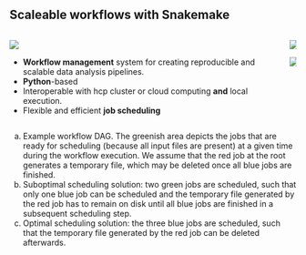 ## Scaleable workflows with Snakemake


:::: {.columns}
::: {.column}
![](https://snakemake.readthedocs.io/en/stable/_static/logo-snake.svg){fig-align="center" style="margin-bottom:0px"}

- **Workflow management** system for creating reproducible and scalable data analysis pipelines.
- **Python**-based
- Interoperable with hcp cluster or cloud computing **and** local execution.
- Flexible and efficient **job scheduling**

:::
::: {.column}
::: {.figure}
![](https://f1000research.s3.amazonaws.com/manuscripts/32078/2dd5741c-0e33-41b8-a76b-a26a36ae899c_figure1.gif)
:::
::: {.figure}
![](https://f1000research.s3.amazonaws.com/manuscripts/32078/2dd5741c-0e33-41b8-a76b-a26a36ae899c_figure4.gif)
:::
:::
::::


::: {.notes}
a) Example workflow DAG. The greenish area depicts the jobs that are ready for scheduling (because all input files are present) at a given time during the workflow execution. We assume that the red job at the root generates a temporary file, which may be deleted once all blue jobs are finished.
b) Suboptimal scheduling solution: two green jobs are scheduled, such that only one blue job can be scheduled and the temporary file generated by the red job has to remain on disk until all blue jobs are finished in a subsequent scheduling step.
c) Optimal scheduling solution: the three blue jobs are scheduled, such that the temporary file generated by the red job can be deleted afterwards.
:::